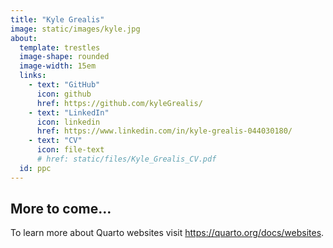 ```yaml
---
title: "Kyle Grealis"
image: static/images/kyle.jpg
about:
  template: trestles
  image-shape: rounded
  image-width: 15em
  links:
    - text: "GitHub"
      icon: github
      href: https://github.com/kyleGrealis/
    - text: "LinkedIn"
      icon: linkedin
      href: https://www.linkedin.com/in/kyle-grealis-044030180/
    - text: "CV"
      icon: file-text
      # href: static/files/Kyle_Grealis_CV.pdf
  id: ppc
---
```


::: { #ppc }

## More to come...

:::

To learn more about Quarto websites visit <https://quarto.org/docs/websites>.
